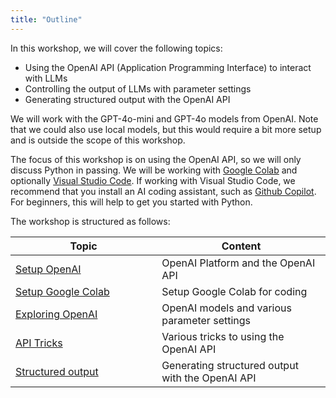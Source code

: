 ```yaml
---
title: "Outline"
---
```



In this workshop, we will cover the following topics:


- Using the OpenAI API (Application Programming Interface) to interact with LLMs
- Controlling the output of LLMs with parameter settings
- Generating structured output with the OpenAI API

We will work with the GPT-4o-mini and GPT-4o models from OpenAI. Note that we could also use local models, but this would require a bit more setup and is outside the scope of this workshop.

The focus of this workshop is on using the OpenAI API, so we will only discuss Python in passing. We will be working with [Google Colab](https://colab.research.google.com) and optionally [Visual Studio Code](https://code.visualstudio.com/). If working with Visual Studio Code, we recommend that you install an AI coding assistant, such as [Github Copilot](https://copilot.github.com/). For beginners, this will help to get you started with Python. 


The workshop is structured as follows:


| Topic | Content |
|-------|--------|
| [Setup OpenAI](setup-openai/index.qmd) | OpenAI Platform and the OpenAI API|
| [Setup Google Colab](setup-colab/index.qmd) | Setup Google Colab for coding|
| [Exploring OpenAI](exploring-openai-models/index.ipynb) | OpenAI models and various parameter settings|
| [API Tricks](api-tricks/index.qmd) | Various tricks to using the OpenAI API|
| [Structured output](structured-output/index.ipynb) | Generating structured output with the OpenAI API|


